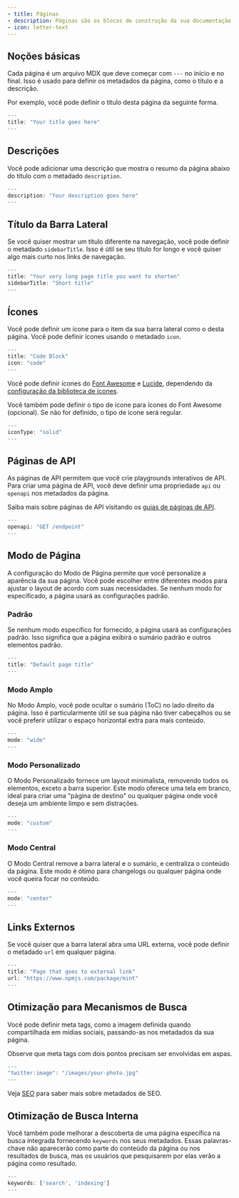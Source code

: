 ```yaml
---
- title: Páginas
- description: Páginas são os blocos de construção da sua documentação
- icon: letter-text
---
```


## Noções básicas

Cada página é um arquivo MDX que deve começar com `---` no início e no final. Isso é usado para definir os metadados da página, como o título e a descrição.

Por exemplo, você pode definir o título desta página da seguinte forma.

```jsx
---
title: "Your title goes here"
---
```

## Descrições

Você pode adicionar uma descrição que mostra o resumo da página abaixo do título com o metadado `description`.

```jsx
---
description: "Your description goes here"
---
```

## Título da Barra Lateral

Se você quiser mostrar um título diferente na navegação, você pode definir o metadado `sidebarTitle`. Isso é útil se seu título for longo e você quiser algo mais curto nos links de navegação.

```jsx
---
title: "Your very long page title you want to shorten"
sidebarTitle: "Short title"
---
```

## Ícones

Você pode definir um ícone para o item da sua barra lateral como o desta página. Você pode definir ícones usando o metadado `icon`.

```jsx
---
title: "Code Block"
icon: "code"
---
```

Você pode definir ícones do [Font Awesome](https://fontawesome.com/icons) e [Lucide](https://lucide.dev/icons), dependendo da [configuração da biblioteca de ícones](settings#param-icons).

Você também pode definir o tipo de ícone para ícones do Font Awesome (opcional). Se não for definido, o tipo de ícone será regular.

```jsx
---
iconType: "solid"
---
```

## Páginas de API

As páginas de API permitem que você crie playgrounds interativos de API. Para criar uma página de API, você deve definir uma propriedade `api` ou `openapi` nos metadados da página.

Saiba mais sobre páginas de API visitando os [guias de páginas de API](/pt-BR/api-playground/overview).

```jsx
---
openapi: "GET /endpoint"
---
```

## Modo de Página

A configuração do Modo de Página permite que você personalize a aparência da sua página. Você pode escolher entre diferentes modos para ajustar o layout de acordo com suas necessidades. Se nenhum modo for especificado, a página usará as configurações padrão.

### Padrão

Se nenhum modo específico for fornecido, a página usará as configurações padrão. Isso significa que a página exibirá o sumário padrão e outros elementos padrão.

```jsx
---
title: "Default page title"
---
```

### Modo Amplo

No Modo Amplo, você pode ocultar o sumário (ToC) no lado direito da página. Isso é particularmente útil se sua página não tiver cabeçalhos ou se você preferir utilizar o espaço horizontal extra para mais conteúdo.

```jsx
---
mode: "wide"
---
```

### Modo Personalizado

O Modo Personalizado fornece um layout minimalista, removendo todos os elementos, exceto a barra superior. Este modo oferece uma tela em branco, ideal para criar uma "página de destino" ou qualquer página onde você deseja um ambiente limpo e sem distrações.

```jsx
---
mode: "custom"
---
```

### Modo Central

O Modo Central remove a barra lateral e o sumário, e centraliza o conteúdo da página. Este modo é ótimo para changelogs ou qualquer página onde você queira focar no conteúdo.

```jsx
---
mode: "center"
---
```

## Links Externos

Se você quiser que a barra lateral abra uma URL externa, você pode definir o metadado `url` em qualquer página.

```jsx
---
title: "Page that goes to external link"
url: "https://www.npmjs.com/package/mint"
---
```

## Otimização para Mecanismos de Busca

Você pode definir meta tags, como a imagem definida quando compartilhada em mídias sociais, passando-as nos metadados da sua página.

Observe que meta tags com dois pontos precisam ser envolvidas em aspas.

```jsx
---
"twitter:image": "/images/your-photo.jpg"
---
```

Veja [SEO](/pt-BR/settings/seo) para saber mais sobre metadados de SEO.

## Otimização de Busca Interna

Você também pode melhorar a descoberta de uma página específica na busca integrada fornecendo `keywords` nos seus metadados. Essas palavras-chave não aparecerão como parte do conteúdo da página ou nos resultados de busca, mas os usuários que pesquisarem por elas verão a página como resultado.

```jsx
---
keywords: ['search', 'indexing']
---
```
